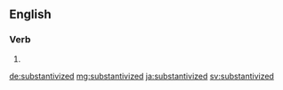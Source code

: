 ==English==

===Verb===
{{head|en|verb form}}

# {{en-past of|substantivize}}

[[de:substantivized]]
[[mg:substantivized]]
[[ja:substantivized]]
[[sv:substantivized]]